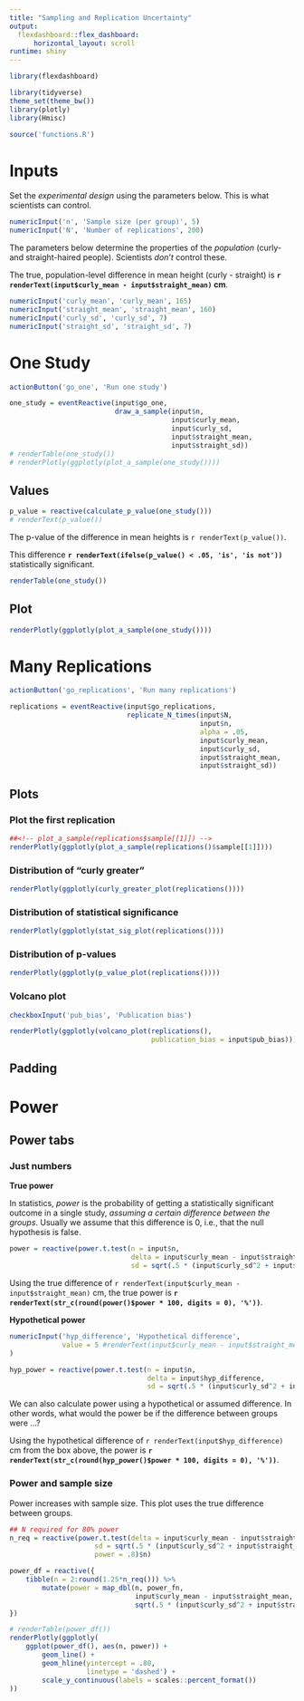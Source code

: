 ```yaml
---
title: "Sampling and Replication Uncertainty"
output: 
  flexdashboard::flex_dashboard:
      horizontal_layout: scroll
runtime: shiny
---
```


```r
library(flexdashboard)

library(tidyverse)
theme_set(theme_bw())
library(plotly)
library(Hmisc)

source('functions.R')
```

Inputs {.sidebar}
=====

Set the *experimental design* using the parameters below. This is what scientists can control. 

```r
numericInput('n', 'Sample size (per group)', 5)
numericInput('N', 'Number of replications', 200)
```

The parameters below determine the properties of the *population* (curly- and straight-haired people).  Scientists *don't* control these. 

The true, population-level difference in mean height (curly - straight) is 
**`r renderText(input$curly_mean - input$straight_mean)` cm**. 

```r
numericInput('curly_mean', 'curly_mean', 165)
numericInput('straight_mean', 'straight_mean', 160)
numericInput('curly_sd', 'curly_sd', 7)
numericInput('straight_sd', 'straight_sd', 7)
```


# One Study #

```r
actionButton('go_one', 'Run one study')
```

```r
one_study = eventReactive(input$go_one, 
                          draw_a_sample(input$n,
                                        input$curly_mean, 
                                        input$curly_sd,
                                        input$straight_mean,
                                        input$straight_sd))
# renderTable(one_study())
# renderPlotly(ggplotly(plot_a_sample(one_study())))
```

Values {data-width=200}
-----

```r
p_value = reactive(calculate_p_value(one_study()))
# renderText(p_value())
```

The p-value of the difference in mean heights is `r renderText(p_value())`. 

This difference **`r renderText(ifelse(p_value() < .05, 'is', 'is not'))`** statistically significant. 

```r
renderTable(one_study())
```

Plot {data-width=400}
-----
```r
renderPlotly(ggplotly(plot_a_sample(one_study())))
```




# Many Replications #

```r
actionButton('go_replications', 'Run many replications')
```

```r
replications = eventReactive(input$go_replications, 
                             replicate_N_times(input$N, 
                                               input$n,
                                               alpha = .05,
                                               input$curly_mean, 
                                               input$curly_sd,
                                               input$straight_mean,
                                               input$straight_sd))
```

Plots {.tabset data-width=900}
-----

### Plot the first replication
```r
##<!-- plot_a_sample(replications$sample[[1]]) -->
renderPlotly(ggplotly(plot_a_sample(replications()$sample[[1]])))
```

### Distribution of "curly greater"
<!-- curly_greater_plot(replications) -->
```r
renderPlotly(ggplotly(curly_greater_plot(replications())))
```

### Distribution of statistical significance
<!-- stat_sig_plot(replications) -->
```r
renderPlotly(ggplotly(stat_sig_plot(replications())))
```

### Distribution of p-values
<!-- p_value_plot(replications) -->
```r
renderPlotly(ggplotly(p_value_plot(replications())))
```

### Volcano plot {data-padding=40}
```r
checkboxInput('pub_bias', 'Publication bias')
```

```r
renderPlotly(ggplotly(volcano_plot(replications(), 
                                   publication_bias = input$pub_bias))) 
```

Padding {data-width=100}
-----



# Power #

Power tabs {.tabset}
----

### Just numbers ###

**True power**

In statistics, *power* is the probability of getting a statistically significant outcome in a single study, *assuming a certain difference between the groups*.  Usually we assume that this difference is 0, i.e., that the null hypothesis is false. 

```r
power = reactive(power.t.test(n = input$n, 
                              delta = input$curly_mean - input$straight_mean, 
                              sd = sqrt(.5 * (input$curly_sd^2 + input$straight_sd^2))))
```

Using the true difference of `r renderText(input$curly_mean - input$straight_mean)` cm, the true power is **`r renderText(str_c(round(power()$power * 100, digits = 0), '%'))`**. 

**Hypothetical power**

```r
numericInput('hyp_difference', 'Hypothetical difference',
             value = 5 #renderText(input$curly_mean - input$straight_mean)
)

hyp_power = reactive(power.t.test(n = input$n,
                                  delta = input$hyp_difference,
                                  sd = sqrt(.5 * (input$curly_sd^2 + input$straight_sd^2))))
```

We can also calculate power using a hypothetical or assumed difference.  In other words, what would the power be if the difference between groups were ...?  

Using the hypothetical difference of `r renderText(input$hyp_difference)` cm from the box above, the power is **`r renderText(str_c(round(hyp_power()$power * 100, digits = 0), '%'))`**. 

### Power and sample size ###

Power increases with sample size.  This plot uses the true difference between groups.  

```r
## N required for 80% power
n_req = reactive(power.t.test(delta = input$curly_mean - input$straight_mean, 
                     sd = sqrt(.5 * (input$curly_sd^2 + input$straight_sd^2)), 
                     power = .8)$n)

power_df = reactive({
    tibble(n = 2:round(1.25*n_req())) %>% 
        mutate(power = map_dbl(n, power_fn, 
                               input$curly_mean - input$straight_mean, 
                               sqrt(.5 * (input$curly_sd^2 + input$straight_sd^2))))
})

# renderTable(power_df())
renderPlotly(ggplotly(
    ggplot(power_df(), aes(n, power)) +
        geom_line() +
        geom_hline(yintercept = .80, 
                   linetype = 'dashed') +
        scale_y_continuous(labels = scales::percent_format())
))
```
